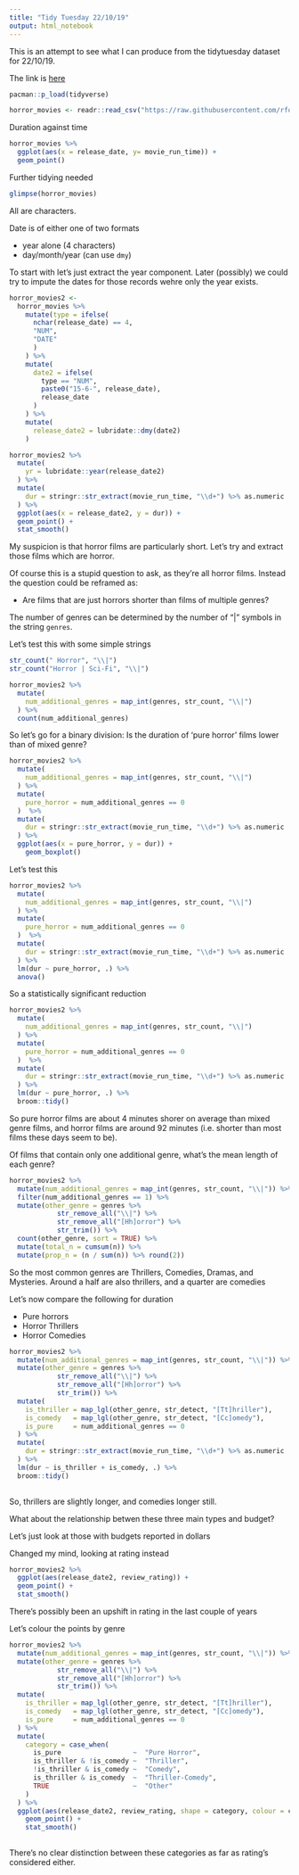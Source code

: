 ```yaml
---
title: "Tidy Tuesday 22/10/19"
output: html_notebook
---
```




This is an attempt to see what I can produce from the tidytuesday dataset for 22/10/19.

The link is [here](https://github.com/rfordatascience/tidytuesday/tree/master/data/2019/2019-10-22)


```r
pacman::p_load(tidyverse)

```

```r
horror_movies <- readr::read_csv("https://raw.githubusercontent.com/rfordatascience/tidytuesday/master/data/2019/2019-10-22/horror_movies.csv")

```

Duration against time 


```r
horror_movies %>% 
  ggplot(aes(x = release_date, y= movie_run_time)) + 
  geom_point()


```

Further tidying needed
 
 
```r
glimpse(horror_movies)

```

All are characters.

Date is of either one of two formats 

* year alone (4 characters)
* day/month/year (can use `dmy`)

To start with let's just extract the year component. Later (possibly) we could try to impute the dates for those records wehre only the year exists. 


```r
horror_movies2 <- 
  horror_movies %>%
    mutate(type = ifelse(
      nchar(release_date) == 4, 
      "NUM",
      "DATE"
      )
    ) %>% 
    mutate(
      date2 = ifelse(
        type == "NUM", 
        paste0("15-6-", release_date),
        release_date
      )
    ) %>% 
    mutate(
      release_date2 = lubridate::dmy(date2)
    )

```


```r

horror_movies2 %>% 
  mutate(
    yr = lubridate::year(release_date2)
  ) %>% 
  mutate(
    dur = stringr::str_extract(movie_run_time, "\\d+") %>% as.numeric
  ) %>% 
  ggplot(aes(x = release_date2, y = dur)) + 
  geom_point() +
  stat_smooth()

```


My suspicion is that horror films are particularly short. Let's try and extract those films which are horror. 

Of course this is a stupid question to ask, as they're all horror films. Instead the question could be reframed as:

* Are films that are just horrors shorter than films of multiple genres?

The number of genres can be determined by the number of "|" symbols in the string `genres`. 

Let's test this with some simple strings 

```r
str_count(" Horror", "\\|")
str_count("Horror | Sci-Fi", "\\|")


```

```r
horror_movies2 %>% 
  mutate(
    num_additional_genres = map_int(genres, str_count, "\\|")
  ) %>% 
  count(num_additional_genres)

```

So let's go for a binary division: Is the duration of 'pure horror' films lower than of mixed genre? 


```r
horror_movies2 %>% 
  mutate(
    num_additional_genres = map_int(genres, str_count, "\\|")
  ) %>% 
  mutate(
    pure_horror = num_additional_genres == 0
  )  %>% 
  mutate(
    dur = stringr::str_extract(movie_run_time, "\\d+") %>% as.numeric
  ) %>% 
  ggplot(aes(x = pure_horror, y = dur)) + 
    geom_boxplot()


```

Let's test this


```r
horror_movies2 %>% 
  mutate(
    num_additional_genres = map_int(genres, str_count, "\\|")
  ) %>% 
  mutate(
    pure_horror = num_additional_genres == 0
  )  %>% 
  mutate(
    dur = stringr::str_extract(movie_run_time, "\\d+") %>% as.numeric
  ) %>% 
  lm(dur ~ pure_horror, .) %>% 
  anova()

```

So a statistically significant reduction 

```r
horror_movies2 %>% 
  mutate(
    num_additional_genres = map_int(genres, str_count, "\\|")
  ) %>% 
  mutate(
    pure_horror = num_additional_genres == 0
  )  %>% 
  mutate(
    dur = stringr::str_extract(movie_run_time, "\\d+") %>% as.numeric
  ) %>% 
  lm(dur ~ pure_horror, .) %>% 
  broom::tidy()

```
So pure horror films are about 4 minutes shorer on average than mixed genre films, and horror films are around 92 minutes (i.e. shorter than most films these days seem to be). 

Of films that contain only one additional genre, what's the mean length of each genre? 

```r
horror_movies2 %>% 
  mutate(num_additional_genres = map_int(genres, str_count, "\\|")) %>% 
  filter(num_additional_genres == 1) %>% 
  mutate(other_genre = genres %>% 
            str_remove_all("\\|") %>% 
            str_remove_all("[Hh]orror") %>% 
            str_trim()) %>% 
  count(other_genre, sort = TRUE) %>% 
  mutate(total_n = cumsum(n)) %>% 
  mutate(prop_n = (n / sum(n)) %>% round(2))

```

So the most common genres are Thrillers, Comedies, Dramas, and Mysteries. 
Around a half are also thrillers, and a quarter are comedies 

Let's now compare the following for duration


* Pure horrors
* Horror Thrillers
* Horror Comedies

```r
horror_movies2 %>% 
  mutate(num_additional_genres = map_int(genres, str_count, "\\|")) %>% 
  mutate(other_genre = genres %>% 
            str_remove_all("\\|") %>% 
            str_remove_all("[Hh]orror") %>% 
            str_trim()) %>% 
  mutate(
    is_thriller = map_lgl(other_genre, str_detect, "[Tt]hriller"),
    is_comedy   = map_lgl(other_genre, str_detect, "[Cc]omedy"),
    is_pure     = num_additional_genres == 0
  ) %>% 
  mutate(
    dur = stringr::str_extract(movie_run_time, "\\d+") %>% as.numeric
  ) %>% 
  lm(dur ~ is_thriller + is_comedy, .) %>% 
  broom::tidy()
  

```

So, thrillers are slightly longer, and comedies longer still. 


What about the relationship betwen these three main types and budget? 

Let's just look at those with budgets reported in dollars 


Changed my mind, looking at rating instead 

```r
horror_movies2 %>% 
  ggplot(aes(release_date2, review_rating)) + 
  geom_point() + 
  stat_smooth()

```

There's possibly been an upshift in rating in the last couple of years 


Let's colour the points by genre

```r
horror_movies2 %>% 
  mutate(num_additional_genres = map_int(genres, str_count, "\\|")) %>% 
  mutate(other_genre = genres %>% 
            str_remove_all("\\|") %>% 
            str_remove_all("[Hh]orror") %>% 
            str_trim()) %>% 
  mutate(
    is_thriller = map_lgl(other_genre, str_detect, "[Tt]hriller"),
    is_comedy   = map_lgl(other_genre, str_detect, "[Cc]omedy"),
    is_pure     = num_additional_genres == 0
  ) %>% 
  mutate(
    category = case_when(
      is_pure                  ~  "Pure Horror",
      is_thriller & !is_comedy ~  "Thriller",
      !is_thriller & is_comedy ~  "Comedy",
      is_thriller & is_comedy  ~  "Thriller-Comedy",
      TRUE                     ~  "Other"
    )
  ) %>% 
  ggplot(aes(release_date2, review_rating, shape = category, colour = category)) + 
    geom_point() + 
    stat_smooth()
  

```


There's no clear distinction between these categories as far as rating's considered either. 


